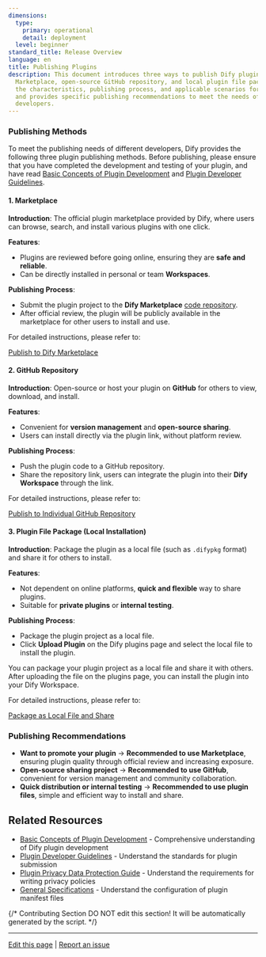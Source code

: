 ```yaml
---
dimensions:
  type:
    primary: operational
    detail: deployment
  level: beginner
standard_title: Release Overview
language: en
title: Publishing Plugins
description: This document introduces three ways to publish Dify plugins - official
  Marketplace, open-source GitHub repository, and local plugin file package. It details
  the characteristics, publishing process, and applicable scenarios for each method,
  and provides specific publishing recommendations to meet the needs of different
  developers.
---
```


### Publishing Methods

To meet the publishing needs of different developers, Dify provides the following three plugin publishing methods. Before publishing, please ensure that you have completed the development and testing of your plugin, and have read [Basic Concepts of Plugin Development](/plugin-dev-en/0111-getting-started-dify-plugin) and [Plugin Developer Guidelines](/plugin-dev-en/0312-contributor-covenant-code-of-conduct).

#### **1. Marketplace**

**Introduction**: The official plugin marketplace provided by Dify, where users can browse, search, and install various plugins with one click.

**Features**:

* Plugins are reviewed before going online, ensuring they are **safe and reliable**.
* Can be directly installed in personal or team **Workspaces**.

**Publishing Process**:

* Submit the plugin project to the **Dify Marketplace** [code repository](https://github.com/langgenius/dify-plugins).
* After official review, the plugin will be publicly available in the marketplace for other users to install and use.

For detailed instructions, please refer to:

[Publish to Dify Marketplace](/plugin-dev-en/0322-release-to-dify-marketplace)

#### 2. **GitHub Repository**

**Introduction**: Open-source or host your plugin on **GitHub** for others to view, download, and install.

**Features**:

* Convenient for **version management** and **open-source sharing**.
* Users can install directly via the plugin link, without platform review.

**Publishing Process**:

* Push the plugin code to a GitHub repository.
* Share the repository link, users can integrate the plugin into their **Dify Workspace** through the link.

For detailed instructions, please refer to:

[Publish to Individual GitHub Repository](/plugin-dev-en/0322-release-to-individual-github-repo)

#### 3. Plugin File Package (Local Installation)

**Introduction**: Package the plugin as a local file (such as `.difypkg` format) and share it for others to install.

**Features**:

* Not dependent on online platforms, **quick and flexible** way to share plugins.
* Suitable for **private plugins** or **internal testing**.

**Publishing Process**:

* Package the plugin project as a local file.
* Click **Upload Plugin** on the Dify plugins page and select the local file to install the plugin.

You can package your plugin project as a local file and share it with others. After uploading the file on the plugins page, you can install the plugin into your Dify Workspace.

For detailed instructions, please refer to:

[Package as Local File and Share](/plugin-dev-en/0322-release-by-file)

### **Publishing Recommendations**

* **Want to promote your plugin** → **Recommended to use Marketplace**, ensuring plugin quality through official review and increasing exposure.
* **Open-source sharing project** → **Recommended to use GitHub**, convenient for version management and community collaboration.
* **Quick distribution or internal testing** → **Recommended to use plugin files**, simple and efficient way to install and share.

## Related Resources

- [Basic Concepts of Plugin Development](/plugin-dev-en/0111-getting-started-dify-plugin) - Comprehensive understanding of Dify plugin development
- [Plugin Developer Guidelines](/plugin-dev-en/0312-contributor-covenant-code-of-conduct) - Understand the standards for plugin submission
- [Plugin Privacy Data Protection Guide](/plugin-dev-en/0312-privacy-protection-guidelines) - Understand the requirements for writing privacy policies
- [General Specifications](/plugin-dev-en/0411-general-specifications) - Understand the configuration of plugin manifest files

{/*
Contributing Section
DO NOT edit this section!
It will be automatically generated by the script.
*/}

---

[Edit this page](https://github.com/langgenius/dify-docs/edit/main/plugin-dev-en/0321-release-overview.mdx) | [Report an issue](https://github.com/langgenius/dify-docs/issues/new?template=docs.yml)

